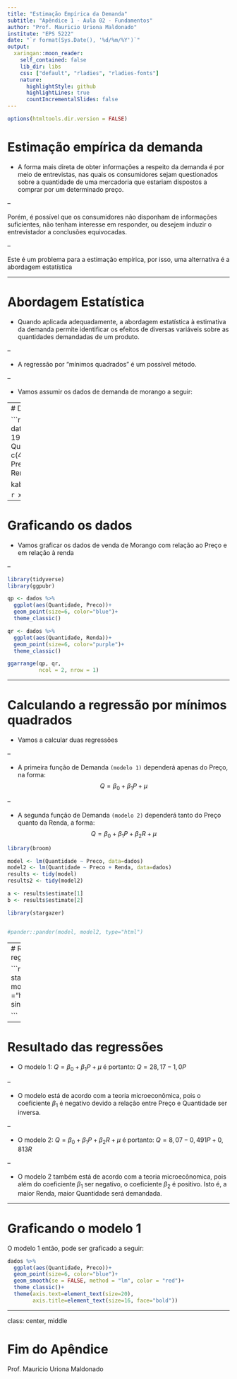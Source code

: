 ```yaml
---
title: "Estimação Empírica da Demanda"
subtitle: "Apêndice 1 - Aula 02 - Fundamentos"
author: "Prof. Mauricio Uriona Maldonado"
institute: "EPS 5222"
date: "`r format(Sys.Date(), '%d/%m/%Y')`"
output:
  xaringan::moon_reader:
    self_contained: false
    lib_dir: libs
    css: ["default", "rladies", "rladies-fonts"]
    nature:
      highlightStyle: github
      highlightLines: true
      countIncrementalSlides: false
---
```



```r
options(htmltools.dir.version = FALSE)
```


# Estimação empírica da demanda

- A forma mais direta de obter informações a respeito da demanda é por meio de entrevistas, nas quais os consumidores sejam questionados sobre a quantidade de uma mercadoria que estariam dispostos a comprar por um determinado preço.

--

Porém, é possível que os consumidores não disponham de informações suficientes, não tenham interesse em responder, ou desejem induzir o entrevistador a conclusões equivocadas.

--

Este é um problema para a estimação empírica, por isso, uma alternativa é a abordagem estatística


---

# Abordagem Estatística

- Quando aplicada adequadamente, a abordagem estatística à estimativa da demanda permite identificar os efeitos de diversas variáveis sobre as quantidades demandadas de um produto.

--

- A regressão por “mínimos quadrados” é um possível método.

--

- Vamos assumir os dados de demanda de morango a seguir:

---
# Dados do Morango

```r
library(knitr)
dados <- data.frame(Ano = c(1988, 1989, 1990, 1991, 1992, 1993,
                            1994, 1995, 1996),
                    Quantidade = c(4,7,8,13,16,15,19,20,22),
                    Preco=c(24,20,17,17,10,15,12,9,5),
                    Renda=c(10,10,10,17,17,17,20,20,20))

kable(dados)
```

```r
xaringanExtra::use_share_again()
```

---

# Graficando os dados

- Vamos graficar os dados de venda de Morango com relação ao Preço e em relação à renda

--

```r

library(tidyverse)
library(ggpubr)

qp <- dados %>% 
  ggplot(aes(Quantidade, Preco))+
  geom_point(size=6, color="blue")+
  theme_classic()

qr <- dados %>% 
  ggplot(aes(Quantidade, Renda))+
  geom_point(size=6, color="purple")+
  theme_classic()

ggarrange(qp, qr, 
          ncol = 2, nrow = 1)

```
---

# Calculando a regressão por mínimos quadrados

- Vamos a calcular duas regressões

--

- A primeira função de Demanda `(modelo 1)` dependerá apenas do Preço, na forma: $$Q=\beta_{0}+\beta_{1}P+\mu$$

--

- A segunda função de Demanda `(modelo 2)` dependerá tanto do Preço quanto da Renda, a forma:  $$Q=\beta_{0}+\beta_{1}P+\beta_{2}R+\mu$$


```r
library(broom)

model <- lm(Quantidade ~ Preco, data=dados)
model2 <- lm(Quantidade ~ Preco + Renda, data=dados)
results <- tidy(model)
results2 <- tidy(model2)

a <- results$estimate[1]
b <- results$estimate[2]

library(stargazer)


#pander::pander(model, model2, type="html")
```

---
# Resultado das regressões

```r

stargazer(model, model2, type ="html", single.row=T)

```

---

# Resultado das regressões

- O modelo 1: $Q=\beta_{0}+\beta_{1}P+\mu$ é portanto: $Q = 28,17 - 1,0P$

--

- O modelo está de acordo com a teoria microeconômica, pois o coeficiente $\beta_{1}$ é negativo devido a relação entre Preço e Quantidade ser inversa.

--

- O modelo 2: $Q=\beta_{0}+\beta_{1}P+\beta_{2}R+\mu$ é portanto: $Q=8,07 - 0,491P + 0,813R$

--

- O modelo 2 também está de acordo com a teoria microecônomica, pois além do coeficiente $\beta_{1}$ ser negativo, o coeficiente $\beta_{2}$ é positivo. Isto é, a maior Renda, maior Quantidade será demandada.

---

# Graficando o modelo 1

O modelo 1 então, pode ser graficado a seguir:


```r

dados %>% 
  ggplot(aes(Quantidade, Preco))+
  geom_point(size=6, color="blue")+
  geom_smooth(se = FALSE, method = "lm", color = "red")+
  theme_classic()+
  theme(axis.text=element_text(size=20),
        axis.title=element_text(size=16, face="bold"))
```


---

class: center, middle

# Fim do Apêndice

Prof. Mauricio Uriona Maldonado
